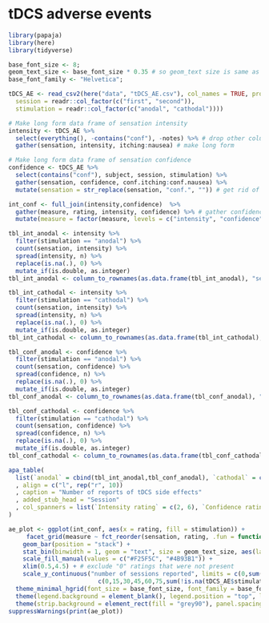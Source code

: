 # tDCS adverse events

```r
library(papaja)
library(here)
library(tidyverse)

base_font_size <- 8;
geom_text_size <- base_font_size * 0.35 # so geom_text size is same as axis text
base_font_family <- "Helvetica";
```

```r
tDCS_AE <- read_csv2(here("data", "tDCS_AE.csv"), col_names = TRUE, progress = FALSE, col_types = cols(
  session = readr::col_factor(c("first", "second")), 
  stimulation = readr::col_factor(c("anodal", "cathodal"))))
```

```r
# Make long form data frame of sensation intensity
intensity <- tDCS_AE %>%
  select(everything(), -contains("conf"), -notes) %>% # drop other columns
  gather(sensation, intensity, itching:nausea) # make long form 

# Make long form data frame of sensation confidence
confidence <- tDCS_AE %>%
  select(contains("conf"), subject, session, stimulation) %>% 
  gather(sensation, confidence, conf.itching:conf.nausea) %>%
  mutate(sensation = str_replace(sensation, "conf.", "")) # get rid of "conf." prefix so it matches the sensation intensity table

int_conf <- full_join(intensity,confidence)  %>%
  gather(measure, rating, intensity, confidence) %>% # gather confidence/intensity to make one plot for each
  mutate(measure = factor(measure, levels = c("intensity", "confidence")))
```

```r
tbl_int_anodal <- intensity %>%
  filter(stimulation == "anodal") %>%
  count(sensation, intensity) %>%
  spread(intensity, n) %>%
  replace(is.na(.), 0) %>%
  mutate_if(is.double, as.integer)
tbl_int_anodal <- column_to_rownames(as.data.frame(tbl_int_anodal), "sensation")

tbl_int_cathodal <- intensity %>%
  filter(stimulation == "cathodal") %>%
  count(sensation, intensity) %>%
  spread(intensity, n) %>%
  replace(is.na(.), 0) %>%
  mutate_if(is.double, as.integer)
tbl_int_cathodal <- column_to_rownames(as.data.frame(tbl_int_cathodal), "sensation")

tbl_conf_anodal <- confidence %>%
  filter(stimulation == "anodal") %>%
  count(sensation, confidence) %>%
  spread(confidence, n) %>%
  replace(is.na(.), 0) %>%
  mutate_if(is.double, as.integer)
tbl_conf_anodal <- column_to_rownames(as.data.frame(tbl_conf_anodal), "sensation")

tbl_conf_cathodal <- confidence %>%
  filter(stimulation == "cathodal") %>%
  count(sensation, confidence) %>%
  spread(confidence, n) %>%
  replace(is.na(.), 0) %>%
  mutate_if(is.double, as.integer)
tbl_conf_cathodal <- column_to_rownames(as.data.frame(tbl_conf_cathodal), "sensation")

apa_table(
  list(`anodal` = cbind(tbl_int_anodal,tbl_conf_anodal), `cathodal` = cbind(tbl_int_cathodal,tbl_conf_cathodal))
  , align = c("l", rep("r", 10))
  , caption = "Number of reports of tDCS side effects"
  , added_stub_head = "Session"
  , col_spanners = list(`Intensity rating` = c(2, 6), `Confidence rating` = c(7, 11))
)
```

```r
ae_plot <- ggplot(int_conf, aes(x = rating, fill = stimulation)) +
     facet_grid(measure ~ fct_reorder(sensation, rating, .fun = function(x) sum(x > 0, na.rm = TRUE), .desc = TRUE)) +
    geom_bar(position = "stack") +
    stat_bin(binwidth = 1, geom = "text", size = geom_text_size, aes(label = ..count..), position = position_stack(vjust = 0.5)) +
    scale_fill_manual(values = c("#F25F5C", "#4B93B1")) +
    xlim(0.5,4.5) + # exclude "0" ratings that were not present
    scale_y_continuous("number of sessions reported", limits = c(0,sum(!is.na(tDCS_AE$stimulation))), breaks =
                         c(0,15,30,45,60,75,sum(!is.na(tDCS_AE$stimulation)))) +# bound plot at max number of ratings
  theme_minimal_hgrid(font_size = base_font_size, font_family = base_font_family) +
  theme(legend.background = element_blank(), legend.position = "top", legend.direction = "horizontal") +
  theme(strip.background = element_rect(fill = "grey90"), panel.spacing.y = unit(1,"lines"), axis.ticks.x = element_line(), axis.ticks.length = unit(.25,"lines"))
suppressWarnings(print(ae_plot))
```

